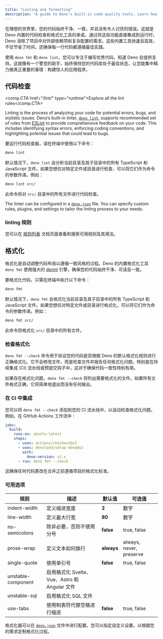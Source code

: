 ```yaml
---
title: "Linting and formatting"
description: "A guide to Deno's built-in code quality tools. Learn how to use deno lint and deno fmt commands, configure rules, integrate with CI/CD pipelines, and maintain consistent code style across your projects."
---
```


在理想的世界里，您的代码始终干净、一致，并且没有令人讨厌的错误。这就是 Deno 内置的代码检查和格式化工具的承诺。通过将这些功能直接集成到运行时，Deno 消除了项目中对外部依赖项和复杂配置的需求。这些内置工具快速且高效，不仅节省了时间，还确保每一行代码都遵循最佳实践。

使用 `deno fmt` 和 `deno lint`，您可以专注于编写优秀代码，知道 Deno 会提供支持。这就像有一个警觉的助手，始终保持您的代码库处于最佳状态，让您能集中精力做真正重要的事情：构建惊人的应用程序。

## 代码检查

<comp.CTA href="/lint/" type="runtime">Explore all the lint rules</comp.CTA>

Linting is the process of analyzing your code for potential errors, bugs, and
stylistic issues. Deno’s built-in linter,
[`deno lint`](/runtime/reference/cli/linter/), supports recommended set of rules
from [ESLint](https://eslint.org/) to provide comprehensive feedback on your
code. This includes identifying syntax errors, enforcing coding conventions, and
highlighting potential issues that could lead to bugs.

要运行代码检查器，请在终端中使用以下命令：

```bash
deno lint
```

默认情况下，`deno lint` 会分析当前目录及其子目录中的所有 TypeScript 和 JavaScript 文件。如果您想仅对特定文件或目录进行检查，可以将它们作为命令的参数传递。例如：

```bash
deno lint src/
```

此命令将对 `src/` 目录中的所有文件进行代码检查。

The linter can be configured in a
[`deno.json`](/runtime/fundamentals/configuration/#linting) file. You can specify custom
rules, plugins, and settings to tailor the linting process to your needs.

### linting 规则

您可以在 [规则列表](/lint/) 文档页面查看和搜索可用规则及其用法。

## 格式化

格式化是自动调整代码布局以遵循一致风格的过程。Deno 的内置格式化工具 `deno fmt` 使用强大的 [dprint](https://dprint.dev/) 引擎，确保您的代码始终干净、可读且一致。

要格式化代码，只需在终端中执行以下命令：

```bash
deno fmt
```

默认情况下，`deno fmt` 会格式化当前目录及其子目录中的所有 TypeScript 和 JavaScript 文件。如果您想仅对特定文件或目录进行格式化，可以将它们作为命令的参数传递。例如：

```bash
deno fmt src/
```

此命令将格式化 `src/` 目录中的所有文件。

### 检查格式化

`deno fmt --check` 命令用于验证您的代码是否根据 Deno 的默认格式化规则进行正确格式化。它不会修改文件，而是检查文件并报告任何格式化问题。特别是在持续集成 (CI) 流水线或预提交钩子中，这对于确保代码一致性特别有用。

如果存在格式化问题，`deno fmt --check` 将列出需要格式化的文件。如果所有文件格式正确，它将简单地退出而没有任何输出。

### 在 CI 中集成

您可以将 `deno fmt --check` 添加到您的 CI 流水线中，以自动检查格式化问题。例如，在 GitHub Actions 工作流中：

```yaml
jobs:
  build:
    runs-on: ubuntu-latest
    steps:
      - uses: actions/checkout@v3
      - uses: denoland/setup-deno@v2
        with:
          deno-version: v2.x
      - run: deno fmt --check
```

这确保任何代码更改在合并之前遵循项目的格式化标准。

### 可用选项

| 规则                | 描述                                                  | 默认值     | 可选值                  |
|---------------------|-------------------------------------------------------|------------|-------------------------|
| indent-width        | 定义缩进宽度                                         | **2**      | 数字                    |
| line-width          | 定义最大行宽                                         | **80**     | 数字                    |
| no-semicolons       | 除非必要，否则不使用分号                             | **false**  | true, false             |
| prose-wrap          | 定义文本如何换行                                    | **always** | always, never, preserve |
| single-quote        | 使用单引号                                          | **false**  | true, false             |
| unstable-component   | 启用格式化 Svelte、Vue、Astro 和 Angular 文件       |            |                         |
| unstable-sql        | 启用格式化 SQL 文件                                 |            |                         |
| use-tabs            | 使用制表符代替空格进行缩进                          | **false**  | true, false             |

格式化器可以在 [`deno.json`](/runtime/fundamentals/configuration/#formatting) 文件中进行配置。您可以指定自定义设置，以根据您的需求定制格式化过程。